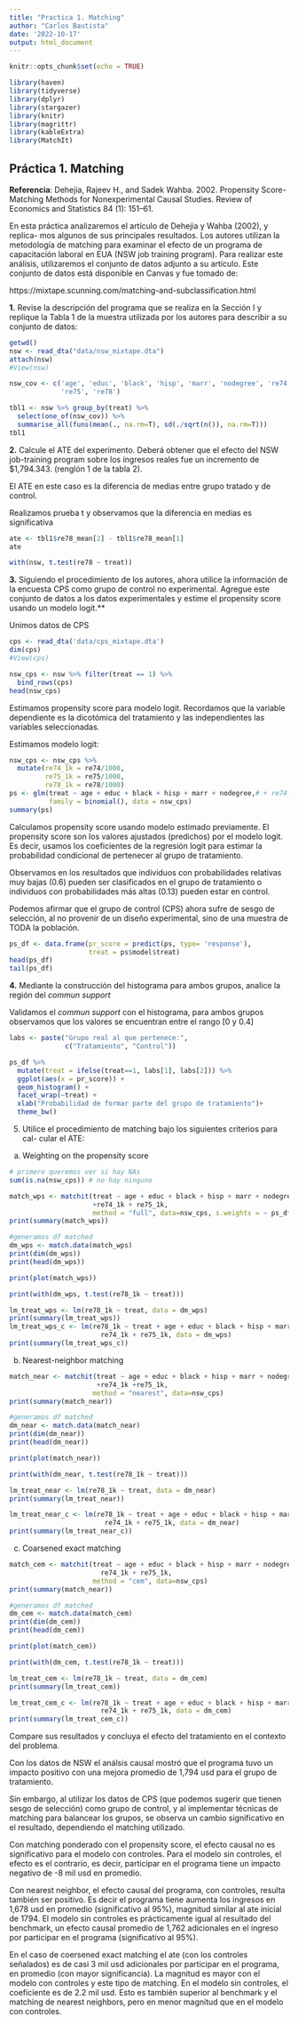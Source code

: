 ```yaml
---
title: "Practica 1. Matching"
author: "Carlos Bautista"
date: '2022-10-17'
output: html_document
---
```


```r
knitr::opts_chunk$set(echo = TRUE)

library(haven)
library(tidyverse)
library(dplyr)
library(stargazer)
library(knitr)
library(magrittr)
library(kableExtra)
library(MatchIt)
```

## Práctica 1. Matching

**Referencia**: Dehejia, Rajeev H., and Sadek Wahba. 2002. Propensity Score-
Matching Methods for Nonexperimental Causal Studies. Review of Economics
and Statistics 84 (1): 151–61.

En esta práctica analizaremos el artículo de Dehejia y Wahba (2002), y replica-
mos algunos de sus principales resultados. Los autores utilizan la metodología
de matching para examinar el efecto de un programa de capacitación laboral
en EUA (NSW job training program). Para realizar este análisis, utilizaremos el
conjunto de datos adjunto a su artículo. Este conjunto de datos está disponible
en Canvas y fue tomado de:

https://mixtape.scunning.com/matching-and-subclassification.html

**1.** Revise la descripción del programa que se realiza en la Sección I y replique
la Tabla 1 de la muestra utilizada por los autores para describir a su
conjunto de datos:

```r
getwd()
nsw <- read_dta("data/nsw_mixtape.dta")
attach(nsw)
#View(nsw)

nsw_cov <- c('age', 'educ', 'black', 'hisp', 'marr', 'nodegree', 're74', 
             're75', 're78')

tbl1 <- nsw %>% group_by(treat) %>% 
  select(one_of(nsw_cov)) %>% 
  summarise_all(funs(mean(., na.rm=T), sd(./sqrt(n()), na.rm=T)))
tbl1
```

**2.** Calcule el ATE del experimento. Deberá obtener que el efecto del NSW
job-training program sobre los ingresos reales fue un incremento de $1,794.343.
(renglón 1 de la tabla 2).

El ATE en este caso es la diferencia de medias entre grupo tratado y de control.

Realizamos prueba t y observamos que la diferencia en medias es significativa

```r
ate <- tbl1$re78_mean[2] - tbl1$re78_mean[1]
ate

with(nsw, t.test(re78 ~ treat))
```

**3.** Siguiendo el procedimiento de los autores, ahora utilice la información de
la encuesta CPS como grupo de control no experimental. Agregue este
conjunto de datos a los datos experimentales y estime el propensity score
usando un modelo logit.**

Unimos datos de CPS

```r
cps <- read_dta('data/cps_mixtape.dta')
dim(cps)
#View(cps)

nsw_cps <- nsw %>% filter(treat == 1) %>% 
  bind_rows(cps)
head(nsw_cps)
```
Estimamos propensity score para modelo logit. Recordamos que la variable 
dependiente es la dicotómica del tratamiento y las independientes las variables
seleccionadas.

Estimamos modelo logit:

```r
nsw_cps <- nsw_cps %>% 
  mutate(re74_1k = re74/1000,
         re75_1k = re75/1000,
         re78_1k = re78/1000)
ps <- glm(treat ~ age + educ + black + hisp + marr + nodegree,# + re74_1k+ re75_1k,
          family = binomial(), data = nsw_cps)
summary(ps)
```

Calculamos propensity score usando modelo estimado previamente.
El propensity score son los valores ajustados (predichos) por el modelo logit.
Es decir, usamos los coeficientes de la regresión logit para estimar la probabilidad
condicional de pertenecer al grupo de tratamiento.

Observamos en los resultados que individuos con probabilidades relativas muy bajas (0.6) 
pueden ser clasificados en el grupo de tratamiento o individuos con probabilidades 
más altas (0.13) pueden estar en control.

Podemos afirmar que el grupo de control (CPS) ahora sufre de sesgo de selección,
al no provenir de un diseño experimental, sino de una muestra de TODA la población.


```r
ps_df <- data.frame(pr_score = predict(ps, type= 'response'),
                    treat = ps$model$treat)
head(ps_df)
tail(ps_df)
```

**4.** Mediante la construcción del histograma para ambos grupos, analice la
región del *commun support*

Validamos el *commun support* con el histograma, para ambos grupos observamos
que los valores se encuentran entre el rango [0 y 0.4]

```r
labs <- paste("Grupo real al que pertenece:", 
              c("Tratamiento", "Control"))

ps_df %>% 
  mutate(treat = ifelse(treat==1, labs[1], labs[2])) %>% 
  ggplot(aes(x = pr_score)) +
  geom_histogram() +
  facet_wrap(~treat) +
  xlab("Probabilidad de formar parte del grupo de tratamiento")+
  theme_bw()
```
5. Utilice el procedimiento de matching bajo los siguientes criterios para cal-
cular el ATE:

a) Weighting on the propensity score

```r
# primero queremos ver si hay NAs
sum(is.na(nsw_cps)) # no hay ninguno

match_wps <- matchit(treat ~ age + educ + black + hisp + marr + nodegree 
                     +re74_1k + re75_1k,
                     method = "full", data=nsw_cps, s.weights = ~ ps_df$pr_score)
print(summary(match_wps))

#generamos df matched
dm_wps <- match.data(match_wps)
print(dim(dm_wps))
print(head(dm_wps))

print(plot(match_wps))

print(with(dm_wps, t.test(re78_1k ~ treat)))

lm_treat_wps <- lm(re78_1k ~ treat, data = dm_wps)
print(summary(lm_treat_wps))
lm_treat_wps_c <- lm(re78_1k ~ treat + age + educ + black + hisp + marr + nodegree +
                       re74_1k + re75_1k, data = dm_wps)
print(summary(lm_treat_wps_c))
```

b) Nearest-neighbor matching

```r
match_near <- matchit(treat ~ age + educ + black + hisp + marr + nodegree
                      +re74_1k +re75_1k,
                     method = "nearest", data=nsw_cps)
print(summary(match_near))

#generamos df matched
dm_near <- match.data(match_near)
print(dim(dm_near))
print(head(dm_near))

print(plot(match_near))

print(with(dm_near, t.test(re78_1k ~ treat)))

lm_treat_near <- lm(re78_1k ~ treat, data = dm_near)
print(summary(lm_treat_near))

lm_treat_near_c <- lm(re78_1k ~ treat + age + educ + black + hisp + marr + nodegree +
                        re74_1k + re75_1k, data = dm_near)
print(summary(lm_treat_near_c))
```

c) Coarsened exact matching

```r
match_cem <- matchit(treat ~ age + educ + black + hisp + marr + nodegree +
                       re74_1k + re75_1k,
                     method = "cem", data=nsw_cps)
print(summary(match_near))

#generamos df matched
dm_cem <- match.data(match_cem)
print(dim(dm_cem))
print(head(dm_cem))

print(plot(match_cem))

print(with(dm_cem, t.test(re78_1k ~ treat)))

lm_treat_cem <- lm(re78_1k ~ treat, data = dm_cem)
print(summary(lm_treat_cem))

lm_treat_cem_c <- lm(re78_1k ~ treat + age + educ + black + hisp + marr + nodegree +
                       re74_1k + re75_1k, data = dm_cem)
print(summary(lm_treat_cem_c))
```

Compare sus resultados y concluya el efecto del tratamiento en el contexto
del problema.

Con los datos de NSW el análsis causal mostró que el programa tuvo un impacto positivo
con una mejora promedio de 1,794 usd para el grupo de tratamiento.

Sin embargo, al utilizar los datos de CPS (que podemos sugerir que tienen sesgo de selección)
como grupo de control, y al implementar técnicas de matching para balancear los grupos, 
se observa un cambio significativo en el resultado, dependiendo el matching utilizado.

Con matching ponderado con el propensity score, el efecto causal no es significativo
para el modelo con controles. Para el modelo sin controles, el efecto es el contrario, 
es decir, participar en el programa tiene un impacto negativo de -8 mil usd en promedio.

Con nearest neighbor, el efecto causal del programa, con controles, resulta también ser positivo.
Es decir el programa tiene aumenta los ingresos en 1,678 usd en promedio (significativo al 95%),
magnitud similar al ate inicial de 1794. El modelo sin controles es  prácticamente igual
al resultado del benchmark, un efecto causal promedio de 1,762 adicionales en el ingreso por 
participar en el programa (significativo al 95%).

En el caso de coersened exact matching el ate (con los controles señalados) es de casi 3 mil usd
adicionales por participar en el programa, en promedio (con mayor significancia). La magnitud es mayor
con el modelo con controles y este tipo de matching.
En el modelo sin controles, el coeficiente es de 2.2 mil usd. Esto es también superior al benchmark
y el matching de nearest neighbors, pero en menor magnitud que en el modelo con controles.
